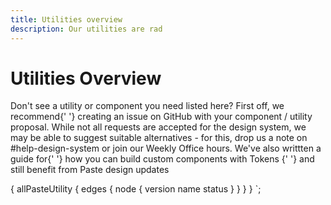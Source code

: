 ```yaml
---
title: Utilities overview
description: Our utilities are rad
---
```



# Utilities Overview

<Callout>
  <CalloutTitle as="h4">Don't see a utility or component you need listed here?</CalloutTitle>
  <UnorderedList>
    <ListItem>
      First off, we recommend{' '}
      <Anchor href="https://github.com/twilio-labs/paste/issues">creating an issue on GitHub</Anchor> with your
      component / utility proposal.
    </ListItem>
    <ListItem>
      While not all requests are accepted for the design system, we may be able to suggest suitable alternatives - for
      this, drop us a note on #help-design-system or join our Weekly Office hours.
    </ListItem>
    <ListItem>
      We've also writtten a guide for{' '}
      <Anchor href="/tokens/how-to-compose-custom-ui-with-tokens">
        how you can build custom components with Tokens
      </Anchor>{' '}
      and still benefit from Paste design updates
    </ListItem>
  </UnorderedList>
</Callout>
<ComponentOverviewTable
  categoryRoute={SidebarCategoryRoutes.UTILITIES}
  componentsList={props.data.allPasteUtility.edges}
/>

  {
    allPasteUtility {
      edges {
        node {
          version
          name
          status
        }
      }
    }
  }
`;

